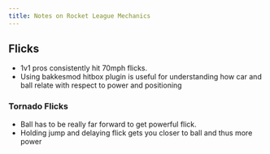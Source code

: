 ```yaml
---
title: Notes on Rocket League Mechanics
---
```


## Flicks

- 1v1 pros consistently hit 70mph flicks.
- Using bakkesmod hitbox plugin is useful for understanding how car and ball relate with respect to power and positioning

### Tornado Flicks

- Ball has to be really far forward to get powerful flick.
- Holding jump and delaying flick gets you closer to ball and thus more power
